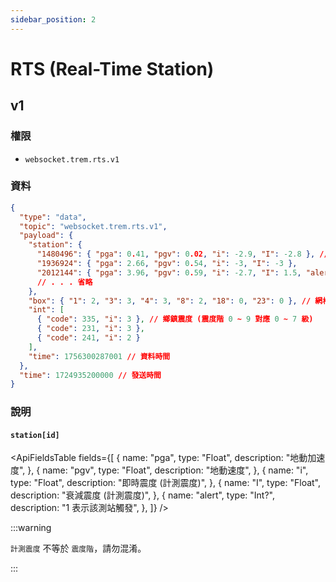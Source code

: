 ```yaml
---
sidebar_position: 2
---
```



# RTS (Real-Time Station)

## v1

### 權限

- `websocket.trem.rts.v1`

### 資料

```json
{
  "type": "data",
  "topic": "websocket.trem.rts.v1",
  "payload": {
    "station": {
      "1480496": { "pga": 0.41, "pgv": 0.02, "i": -2.9, "I": -2.8 }, // 參閱下方 station[id]
      "1936924": { "pga": 2.66, "pgv": 0.54, "i": -3, "I": -3 },
      "2012144": { "pga": 3.96, "pgv": 0.59, "i": -2.7, "I": 1.5, "alert": 1 }
      // . . . 省略
    },
    "box": { "1": 2, "3": 3, "4": 3, "8": 2, "18": 0, "23": 0 }, // 網格區域內的震度 (震度階 0 ~ 9 對應 0 ~ 7 級)
    "int": [
      { "code": 335, "i": 3 }, // 鄉鎮震度 (震度階 0 ~ 9 對應 0 ~ 7 級)
      { "code": 231, "i": 3 },
      { "code": 241, "i": 2 }
    ],
    "time": 1756300287001 // 資料時間
  },
  "time": 1724935200000 // 發送時間
}
```

### 說明

#### `station[id]`

<ApiFieldsTable
  fields={[
    {
      name: "pga",
      type: "Float",
      description: "地動加速度",
    },
    {
      name: "pgv",
      type: "Float",
      description: "地動速度",
    },
    {
      name: "i",
      type: "Float",
      description: "即時震度 (計測震度)",
    },
    {
      name: "I",
      type: "Float",
      description: "衰減震度 (計測震度)",
    },
    {
      name: "alert",
      type: "Int?",
      description: "1 表示該測站觸發",
    },
  ]}
/>

:::warning

`計測震度` 不等於 `震度階`，請勿混淆。

:::

